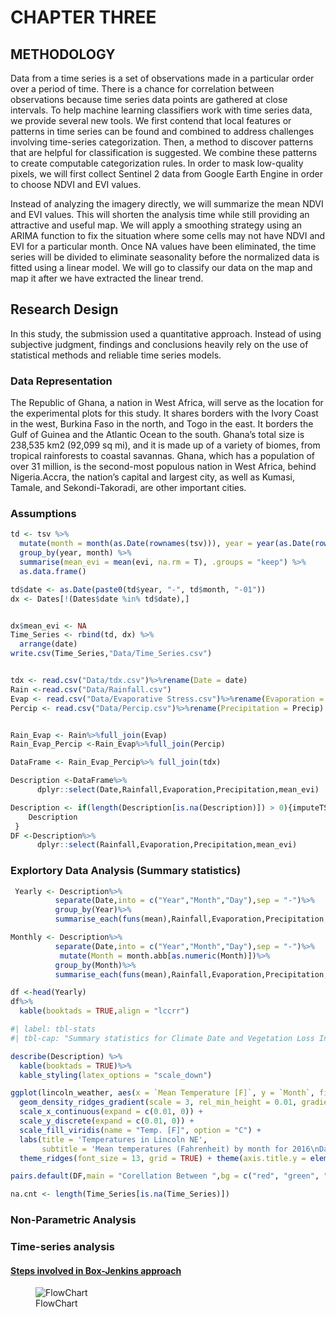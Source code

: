 # CHAPTER THREE

## METHODOLOGY

Data from a time series is a set of observations made in a particular order over a period of time. There is a chance for correlation between observations because time series data points are gathered at close intervals. To help machine learning classifiers work with time series data, we provide several new tools. We first contend that local features or patterns in time series can be found and combined to address challenges involving time-series categorization. Then, a method to discover patterns that are helpful for classification is suggested. We combine these patterns to create computable categorization rules. In order to mask low-quality pixels, we will first collect Sentinel 2 data from Google Earth Engine in order to choose NDVI and EVI values.

Instead of analyzing the imagery directly, we will summarize the mean NDVI and EVI values. This will shorten the analysis time while still providing an attractive and useful map. We will apply a smoothing strategy using an ARIMA function to fix the situation where some cells may not have NDVI and EVI for a particular month. Once NA values have been eliminated, the time series will be divided to eliminate seasonality before the normalized data is fitted using a linear model. We will go to classify our data on the map and map it after we have extracted the linear trend.

## Research Design

In this study, the submission used a quantitative approach. Instead of using subjective judgment, findings and conclusions heavily rely on the use of statistical methods and reliable time series models.

### Data Representation

The Republic of Ghana, a nation in West Africa, will serve as the location for the experimental plots for this study. It shares borders with the Ivory Coast in the west, Burkina Faso in the north, and Togo in the east. It borders the Gulf of Guinea and the Atlantic Ocean to the south. Ghana's total size is 238,535 km2 (92,099 sq mi), and it is made up of a variety of biomes, from tropical rainforests to coastal savannas. Ghana, which has a population of over 31 million, is the second-most populous nation in West Africa, behind Nigeria.Accra, the nation's capital and largest city, as well as Kumasi, Tamale, and Sekondi-Takoradi, are other important cities.

### Assumptions

```r
td <- tsv %>%
  mutate(month = month(as.Date(rownames(tsv))), year = year(as.Date(rownames(tsv)))) %>%
  group_by(year, month) %>%
  summarise(mean_evi = mean(evi, na.rm = T), .groups = "keep") %>%
  as.data.frame()

td$date <- as.Date(paste0(td$year, "-", td$month, "-01"))
dx <- Dates[!(Dates$date %in% td$date),]


dx$mean_evi <- NA
Time_Series <- rbind(td, dx) %>%
  arrange(date)
write.csv(Time_Series,"Data/Time_Series.csv")


tdx <- read.csv("Data/tdx.csv")%>%rename(Date = date)
Rain <-read.csv("Data/Rainfall.csv")
Evap <- read.csv("Data/Evaporative Stress.csv")%>%rename(Evaporation = Evaporative)
Percip <- read.csv("Data/Percip.csv")%>%rename(Precipitation = Precip)


Rain_Evap <- Rain%>%full_join(Evap)
Rain_Evap_Percip <-Rain_Evap%>%full_join(Percip)

DataFrame <- Rain_Evap_Percip%>% full_join(tdx)


```

```r
Description <-DataFrame%>%
      dplyr::select(Date,Rainfall,Evaporation,Precipitation,mean_evi)

Description <- if(length(Description[is.na(Description)]) > 0){imputeTS::na_kalman(Description, model = "auto.arima", smooth = T)} else {
    Description
 }
DF <-Description%>%
      dplyr::select(Rainfall,Evaporation,Precipitation,mean_evi)
```

### Explortory Data Analysis (Summary statistics)

```r
 Yearly <- Description%>%
          separate(Date,into = c("Year","Month","Day"),sep = "-")%>%
          group_by(Year)%>%
          summarise_each(funs(mean),Rainfall,Evaporation,Precipitation,mean_evi)

Monthly <- Description%>%
          separate(Date,into = c("Year","Month","Day"),sep = "-")%>%
           mutate(Month = month.abb[as.numeric(Month)])%>%
          group_by(Month)%>%
          summarise_each(funs(mean),Rainfall,Evaporation,Precipitation,mean_evi)

df <-head(Yearly)
df%>%
  kable(booktads = TRUE,align = "lccrr")
```

```r
#| label: tbl-stats
#| tbl-cap: "Summary statistics for Climate Date and Vegetation Loss In Ghana"

describe(Description) %>%
  kable(booktads = TRUE)%>%
  kable_styling(latex_options = "scale_down")
```

```r
ggplot(lincoln_weather, aes(x = `Mean Temperature [F]`, y = `Month`, fill = ..x..)) +
  geom_density_ridges_gradient(scale = 3, rel_min_height = 0.01, gradient_lwd = 1.) +
  scale_x_continuous(expand = c(0.01, 0)) +
  scale_y_discrete(expand = c(0.01, 0)) +
  scale_fill_viridis(name = "Temp. [F]", option = "C") +
  labs(title = 'Temperatures in Lincoln NE',
       subtitle = 'Mean temperatures (Fahrenheit) by month for 2016\nData: Original CSV from the Weather Underground') +
  theme_ridges(font_size = 13, grid = TRUE) + theme(axis.title.y = element_blank())
```

```r
pairs.default(DF,main = "Corellation Between ",bg = c("red", "green", "blue"),pch = 21)
```

```r
na.cnt <- length(Time_Series[is.na(Time_Series)])

```

### Non-Parametric Analysis

### **Time-series analysis**

#### [**Steps involved in Box-Jenkins approach**]{.underline}

![FlowChart](images/Steps.png "METHADOLOGY Steps involved in Box-Jenkins approach"){alt="FlowChart" fig-align="center"}
